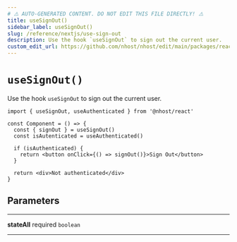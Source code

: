```yaml
---
# ⚠️ AUTO-GENERATED CONTENT. DO NOT EDIT THIS FILE DIRECTLY! ⚠️
title: useSignOut()
sidebar_label: useSignOut()
slug: /reference/nextjs/use-sign-out
description: Use the hook `useSignOut` to sign out the current user.
custom_edit_url: https://github.com/nhost/nhost/edit/main/packages/react/src/hooks/common.ts#L202
---
```


# `useSignOut()`

Use the hook `useSignOut` to sign out the current user.

```tsx
import { useSignOut, useAuthenticated } from '@nhost/react'

const Component = () => {
  const { signOut } = useSignOut()
  const isAutenticated = useAuthenticated()

  if (isAuthenticated) {
    return <button onClick={() => signOut()}>Sign Out</button>
  }

  return <div>Not authenticated</div>
}
```

## Parameters

---

**<span className="parameter-name">stateAll</span>** <span className="optional-status">required</span> `boolean`

---
